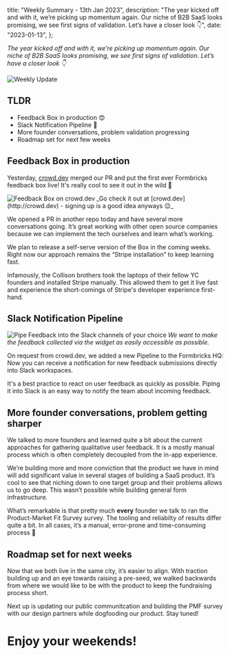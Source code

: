 

  title: "Weekly Summary - 13th Jan 2023",
  description:
    "The year kicked off and with it, we’re picking up momentum again. Our niche of B2B SaaS looks promising, we see first signs of validation. Let’s have a closer look 👇",
  date: "2023-01-13",
};

_The year kicked off and with it, we’re picking up momentum again. Our niche of B2B SaaS looks promising, we see first signs of validation. Let’s have a closer look 👇_

<Image src={HeaderImage} alt="Weekly Update" className="rounded-lg" />

## TLDR

- Feedback Box in production 😍
- Slack Notification Pipeline 🚀
- More founder conversations, problem validation progressing
- Roadmap set for next few weeks

## Feedback Box in production

Yesterday, [crowd.dev](http://crowd.dev) merged our PR and put the first ever Formbricks feedback box live! It's really cool to see it out in the wild 🐅

<Image src={CrowdDev} alt="Feedback Box on crowd.dev" className="rounded-lg" />
_Go check it out at [crowd.dev](http://crowd.dev) - signing up is a good idea anyways 😉_

We opened a PR in another repo today and have several more conversations going. It’s great working with other open source companies because we can implement the tech ourselves and learn what’s working.

We plan to release a self-serve version of the Box in the coming weeks. Right now our approach remains the “Stripe installation” to keep learning fast.

<Callout title="The Stripe Installation" type="note">
  Infamously, the Collison brothers took the laptops of their fellow YC founders and installed Stripe
  manually. This allowed them to get it live fast and experience the short-comings of Stripe's developer
  experience first-hand.
</Callout>

## Slack Notification Pipeline

<Image
  src={SlackPipeline}
  alt="Pipe Feedback into the Slack channels of your choice"
  className="rounded-lg"
/>
_We want to make the feedback collected via the widget as easily accessible as possible._

On request from crowd.dev, we added a new Pipeline to the Formbricks HQ: Now you can receive a notification for new feedback submissions directly into Slack workspaces.

It's a best practice to react on user feedback as quickly as possible. Piping it into Slack is an easy way to notify the team about incoming feedback.

## More founder conversations, problem getting sharper

We talked to more founders and learned quite a bit about the current approaches for gathering qualitative user feedback. It is a mostly manual process which is often completely decoupled from the in-app experience.

We’re building more and more conviction that the product we have in mind will add significant value in several stages of building a SaaS product. It’s cool to see that niching down to one target group and their problems allows us to go deep. This wasn’t possible while building general form infrastructure.

What’s remarkable is that pretty much **every** founder we talk to ran the Product-Market Fit Survey survey. The tooling and reliabilty of results differ quite a bit. In all cases, it’s a manual, error-prone and time-consuming process 👀

## Roadmap set for next weeks

Now that we both live in the same city, it’s easier to align. With traction building up and an eye towards raising a pre-seed, we walked backwards from where we would like to be with the product to keep the fundraising process short.

Next up is updating our public communitcation and building the PMF survey with our design partners while dogfooding our product. Stay tuned!

##

# Enjoy your weekends!

<NewsletterSignup />

